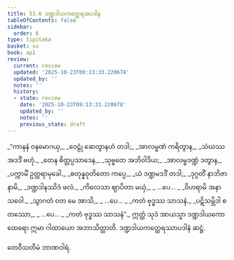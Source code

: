 ```yaml
---
title: 53.6 ဒဏ္ဍဒါယကတ္ထေရအပဒါန
tableOfContents: false
sidebar:
  order: 6
type: tipitaka
basket: su
book: ap1
review:
  current: review
  updated: '2025-10-23T09:13:33.220678'
  updated_by: ''
  notes: ''
  history:
  - state: review
    date: '2025-10-23T09:13:33.220678'
    updated_by: ''
    notes: ''
    previous_state: draft
---
```



<ReviewStatus review={frontmatter.review} showDetails={true} />

<HypothesisAnnotation frontmatter={frontmatter} />

<DynamicBreadcrumb />

<Division number="36" book="ap1" e="ch" v="20" p="432">

<Paragraph number="6843" type="verses" book="ap1">
_“ကာနနံ ဝနမောဂယှ,_  
_ဝေဠုံ ဆေတွာနဟံ တဒါ;_  
_အာလမ္ဗဏံ ကရိတွာန,_  
_သံဃဿ အဒဒိံ ဗဟုံ._  

</Paragraph>

</Division>
<Division number="37" book="ap1" e="ch" v="20" p="432">

<Paragraph number="6844" type="verses" book="ap1">
_တေန စိတ္တပ္ပသာဒေန,_  
_သုဗ္ဗတေ အဘိဝါဒိယ;_  
_အာလမ္ဗဒဏ္ဍံ ဒတွာန,_  
_ပက္ကာမိံ ဥတ္တရာမုခေါ._  

</Paragraph>

</Division>
<Division number="38" book="ap1" e="ch" v="20" p="432">

<Paragraph number="6845" type="verses" book="ap1">
_စတုန္နဝုတိတော ကပ္ပေ,_  
_ယံ ဒဏ္ဍမဒဒိံ တဒါ;_  
_ဒုဂ္ဂတိံ နာဘိဇာနာမိ,_  
_ဒဏ္ဍဒါနဿိဒံ ဖလံ._  

</Paragraph>

</Division>
<Division number="39" book="ap1" e="ch" v="20" p="432">

<Paragraph number="6846" type="verses" book="ap1">
_ကိလေသာ ဈာပိတာ မယှံ,_  
_ …ပေ… _  
_ဝိဟရာမိ အနာသဝေါ._  

</Paragraph>

</Division>
<Division number="40" book="ap1" e="ch" v="20" p="432">

<Paragraph number="6847" type="verses" book="ap1">
_သွာဂတံ ဝတ မေ အာသိ,_  
_ …ပေ… _  
_ကတံ ဗုဒ္ဓဿ သာသနံ._  

</Paragraph>

</Division>
<Division number="41" book="ap1" e="ch" v="20" p="432">

<Paragraph number="6848" type="verses" book="ap1">
_ပဋိသမ္ဘိဒါ စတဿော,_  
_ …ပေ… _  
_ကတံ ဗုဒ္ဓဿ သာသနံ”._  

</Paragraph>

<Paragraph number="6849" book="ap1">
ဣတ္ထံ သုဒံ အာယသ္မာ ဒဏ္ဍဒါယကော ထေရော ဣမာ ဂါထာယော အဘာသိတ္ထာတိ.

</Paragraph>
</Division>

<Paragraph number="6850" type="center" book="ap1">
ဒဏ္ဍဒါယကတ္ထေရဿာပဒါနံ ဆဋ္ဌံ.

  
တေဝီသတိမံ ဘာဏဝါရံ.
</Paragraph>